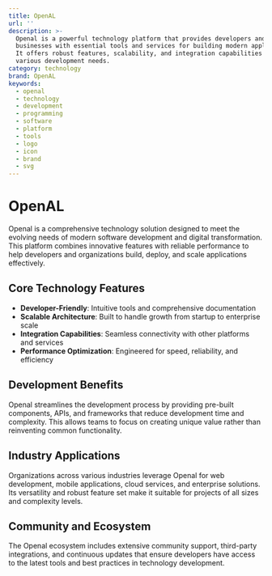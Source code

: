 ```yaml
---
title: OpenAL
url: ''
description: >-
  Openal is a powerful technology platform that provides developers and
  businesses with essential tools and services for building modern applications.
  It offers robust features, scalability, and integration capabilities for
  various development needs.
category: technology
brand: OpenAL
keywords:
  - openal
  - technology
  - development
  - programming
  - software
  - platform
  - tools
  - logo
  - icon
  - brand
  - svg
---
```


# OpenAL

Openal is a comprehensive technology solution designed to meet the evolving needs of modern software development and digital transformation. This platform combines innovative features with reliable performance to help developers and organizations build, deploy, and scale applications effectively.

## Core Technology Features

- **Developer-Friendly**: Intuitive tools and comprehensive documentation
- **Scalable Architecture**: Built to handle growth from startup to enterprise scale
- **Integration Capabilities**: Seamless connectivity with other platforms and services
- **Performance Optimization**: Engineered for speed, reliability, and efficiency

## Development Benefits

Openal streamlines the development process by providing pre-built components, APIs, and frameworks that reduce development time and complexity. This allows teams to focus on creating unique value rather than reinventing common functionality.

## Industry Applications

Organizations across various industries leverage Openal for web development, mobile applications, cloud services, and enterprise solutions. Its versatility and robust feature set make it suitable for projects of all sizes and complexity levels.

## Community and Ecosystem

The Openal ecosystem includes extensive community support, third-party integrations, and continuous updates that ensure developers have access to the latest tools and best practices in technology development.
